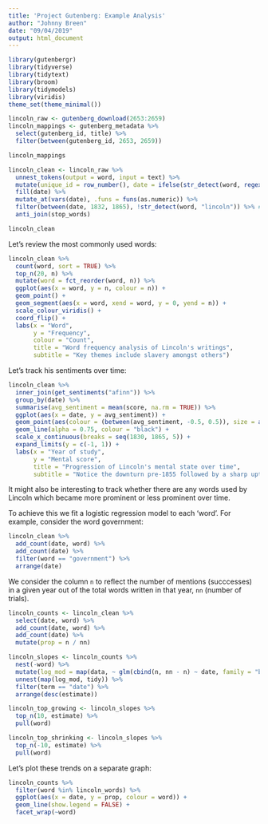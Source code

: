```yaml
---
title: 'Project Gutenberg: Example Analysis'
author: "Johnny Breen"
date: "09/04/2019"
output: html_document
---
```


```r
library(gutenbergr)
library(tidyverse)
library(tidytext)
library(broom)
library(tidymodels)
library(viridis)
theme_set(theme_minimal())

lincoln_raw <- gutenberg_download(2653:2659)
lincoln_mappings <- gutenberg_metadata %>%
  select(gutenberg_id, title) %>%
  filter(between(gutenberg_id, 2653, 2659))

lincoln_mappings
```

```r
lincoln_clean <- lincoln_raw %>%
  unnest_tokens(output = word, input = text) %>%
  mutate(unique_id = row_number(), date = ifelse(str_detect(word, regex("\\d{4}")), word, NA_character_)) %>%
  fill(date) %>%
  mutate_at(vars(date), .funs = funs(as.numeric)) %>%
  filter(between(date, 1832, 1865), !str_detect(word, "lincoln")) %>% # filter anything that could not be interpreted as a reasonable 'date' 
  anti_join(stop_words)

lincoln_clean
```

Let's review the most commonly used words:

```r
lincoln_clean %>%
  count(word, sort = TRUE) %>%
  top_n(20, n) %>%
  mutate(word = fct_reorder(word, n)) %>%
  ggplot(aes(x = word, y = n, colour = n)) +
  geom_point() +
  geom_segment(aes(x = word, xend = word, y = 0, yend = n)) +
  scale_colour_viridis() +
  coord_flip() +
  labs(x = "Word",
       y = "Frequency",
       colour = "Count",
       title = "Word frequency analysis of Lincoln's writings",
       subtitle = "Key themes include slavery amongst others")
```

Let's track his sentiments over time:

```r
lincoln_clean %>%
  inner_join(get_sentiments("afinn")) %>%
  group_by(date) %>%
  summarise(avg_sentiment = mean(score, na.rm = TRUE)) %>%
  ggplot(aes(x = date, y = avg_sentiment)) +
  geom_point(aes(colour = (between(avg_sentiment, -0.5, 0.5)), size = abs(avg_sentiment)), show.legend = FALSE) +
  geom_line(alpha = 0.75, colour = "black") +
  scale_x_continuous(breaks = seq(1830, 1865, 5)) +
  expand_limits(y = c(-1, 1)) +
  labs(x = "Year of study",
       y = "Mental score",
       title = "Progression of Lincoln's mental state over time",
       subtitle = "Notice the downturn pre-1855 followed by a sharp upturn towards 1865")
```

It might also be interesting to track whether there are any words used by Lincoln which became more prominent or less prominent over time.

To achieve this we fit a logistic regression model to each 'word'. For example, consider the word government:

```r
lincoln_clean %>%
  add_count(date, word) %>%
  add_count(date) %>%
  filter(word == "government") %>%
  arrange(date)
```

We consider the column `n` to reflect the number of mentions (succcesses) in a given year out of the total words written in that year, `nn` (number of trials).

```r
lincoln_counts <- lincoln_clean %>%
  select(date, word) %>%
  add_count(date, word) %>%
  add_count(date) %>%
  mutate(prop = n / nn)

lincoln_slopes <- lincoln_counts %>%
  nest(-word) %>%
  mutate(log_mod = map(data, ~ glm(cbind(n, nn - n) ~ date, family = "binomial", data = .))) %>%
  unnest(map(log_mod, tidy)) %>%
  filter(term == "date") %>%
  arrange(desc(estimate))

lincoln_top_growing <- lincoln_slopes %>%
  top_n(10, estimate) %>%
  pull(word)

lincoln_top_shrinking <- lincoln_slopes %>%
  top_n(-10, estimate) %>%
  pull(word)
```

Let's plot these trends on a separate graph:

```r
lincoln_counts %>%
  filter(word %in% lincoln_words) %>%
  ggplot(aes(x = date, y = prop, colour = word)) +
  geom_line(show.legend = FALSE) +
  facet_wrap(~word)
```

